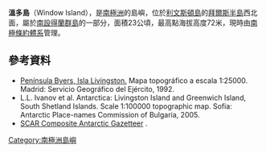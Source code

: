 {{coord|62|33|55.5|S|61|07|25.3|W|display=title}}

'''溫多島'''（Window Island），是[[南極洲|南極洲]]的島嶼，位於[[利文斯頓島|利文斯頓島]]的[[拜爾斯半島|拜爾斯半島]]西北面，屬於[[南設得蘭群島|南設得蘭群島]]的一部分，面積23公頃，最高點海拔高度72米，現時由[[南極條約體系|南極條約體系]]管理。

==參考資料==
* [https://web.archive.org/web/20131109084308/http://hercules.cedex.es/Ecosistemas/ByersRadar.pdf#55#55 Península Byers, Isla Livingston.] Mapa topográfico a escala 1:25000. Madrid: Servicio Geográfico del Ejército, 1992.
* L.L. Ivanov et al. Antarctica: Livingston Island and Greenwich Island, South Shetland Islands. Scale 1:100000 topographic map. Sofia: Antarctic Place-names Commission of Bulgaria, 2005.
* [http://data.aad.gov.au/aadc/gaz/scar/ SCAR Composite Antarctic Gazetteer] {{WebCite|url=https://www.webcitation.org/5ug2CfC7m?url=http://data.aad.gov.au/aadc/gaz/scar/ |date=20101202140255 |dateformat=iso }}.

{{南设得兰群岛}}

{{Antarctica-geo-stub}}

[[Category:南極洲島嶼|Category:南極洲島嶼]]